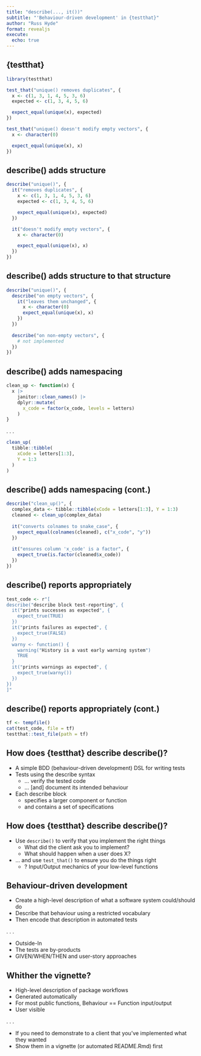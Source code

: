 ```yaml
---
title: "describe(..., it())"
subtitle: "'Behaviour-driven development' in {testthat}"
author: "Russ Hyde"
format: revealjs
execute: 
  echo: true
---
```


## {testthat}

```r
library(testthat)
```

```r
test_that("unique() removes duplicates", {
  x <- c(1, 3, 1, 4, 5, 3, 6)
  expected <- c(1, 3, 4, 5, 6)

  expect_equal(unique(x), expected)
})

test_that("unique() doesn't modify empty vectors", {
  x <- character(0)

  expect_equal(unique(x), x)
})
```

## describe() adds structure

```r
describe("unique()", {
  it("removes duplicates", {
    x <- c(1, 3, 1, 4, 5, 3, 6)
    expected <- c(1, 3, 4, 5, 6)

    expect_equal(unique(x), expected)
  })

  it("doesn't modify empty vectors", {
    x <- character(0)

    expect_equal(unique(x), x)
  })
})
```

## describe() adds structure to that structure

```r
describe("unique()", {
  describe("on empty vectors", {
    it("leaves them unchanged", {
      x <- character(0)
      expect_equal(unique(x), x)
    })
  })
  
  describe("on non-empty vectors", {
    # not implemented
  })
})
```

## describe() adds namespacing

```r
clean_up <- function(x) {
  x |>
    janitor::clean_names() |>
    dplyr::mutate(
      x_code = factor(x_code, levels = letters)
    )
}
```

. . .

```r
clean_up(
  tibble::tibble(
    xCode = letters[1:3],
    Y = 1:3
  )
)
```

## describe() adds namespacing (cont.)

```r
describe("clean_up()", {
  complex_data <- tibble::tibble(xCode = letters[1:3], Y = 1:3)
  cleaned <- clean_up(complex_data)
  
  it("converts colnames to snake_case", {
    expect_equal(colnames(cleaned), c("x_code", "y"))
  })
  
  it("ensures column 'x_code' is a factor", {
    expect_true(is.factor(cleaned$x_code))
  })
})
```

## describe() reports appropriately

```r
test_code <- r"[
describe("describe block test-reporting", {
  it("prints successes as expected", {
    expect_true(TRUE)
  })
  it("prints failures as expected", {
    expect_true(FALSE)
  })
  warny <- function() {
    warning("History is a vast early warning system")
    TRUE
  }
  it("prints warnings as expected", {
    expect_true(warny())
  })
})
]"
```

## describe() reports appropriately (cont.)

```r
tf <- tempfile()
cat(test_code, file = tf)
testthat::test_file(path = tf)
```

## How does {testthat} describe describe()?

- A simple BDD (behaviour-driven development) DSL for writing tests
- Tests using the describe syntax
  - ... verify the tested code
  - ... [and] document its intended behaviour
- Each describe block
  - specifies a larger component or function
  - and contains a set of specifications

## How does {testthat} describe describe()?

- Use `describe()` to verify that you implement the right things
  - What did the client ask you to implement?
  - What should happen when a user does X?
- ... and use `test_that()` to ensure you do the things right
  - ? Input/Output mechanics of your low-level functions

## Behaviour-driven development

- Create a high-level description of what a software system could/should do 
- Describe that behaviour using a restricted vocabulary
- Then encode that description in automated tests

. . .

- Outside-In
- The tests are by-products
- GIVEN/WHEN/THEN and user-story approaches

## Whither the vignette?

- High-level description of package workflows
- Generated automatically
- For most public functions, Behaviour == Function input/output
- User visible

. . .

- If you need to demonstrate to a client that you've implemented what they wanted
- Show them in a vignette (or automated README.Rmd) first
